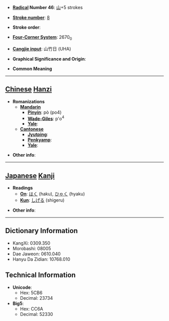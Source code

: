 * '''[[Wiktionary:Chinese radical index| Radical]] Number 46''': [[Wiktionary:Chinese radical index 山|山]]+5 strokes

* '''[[Wiktionary:Chinese total strokes index|Stroke number]]''': [[Wiktionary:Chinese total strokes index 8|8]]

* '''Stroke order''': 

* '''[[Wiktionary:Chinese four corner index|Four-Corner System]]''': 2670<sub>0</sub>

* '''[[Wiktionary:Chinese Cangjie index|Cangjie input]]''': 山竹日 (UHA)

* '''Graphical Significance and Origin''': 

* '''Common Meaning'''

----

== [[Chinese]] [[Hanzi]] ==

* '''Romanizations'''
** '''[[Mandarin]]'''
*** '''[[Pinyin]]''': pò (po4)
*** '''[[Wade-Giles]]''': p'o<sup>4</sup>
*** '''[[Yale]]''': 
** '''[[Cantonese]]'''
*** '''[[Jyutping]]''':
*** '''[[Penkyamp]]''': 
*** '''[[Yale]]''': 

* '''Other info''': 

----

== [[Japanese]] [[Kanji]] ==

* '''Readings'''
** '''[[On]]''': [[はく]] (haku), [[ひゃく]] (hyaku)
** '''[[Kun]]''': [[しげる]] (shigeru)

* '''Other info''':  

----

== Dictionary Information ==

* KangXi: 0309.350
* Morobashi: 08005
* Dae Jaweon: 0610.040
* Hanyu Da Zidian: 10768.010

== Technical Information ==

* '''Unicode''':
** Hex: 5CB6
** Decimal: 23734
* '''Big5''':
** Hex: CC6A
** Decimal: 52330